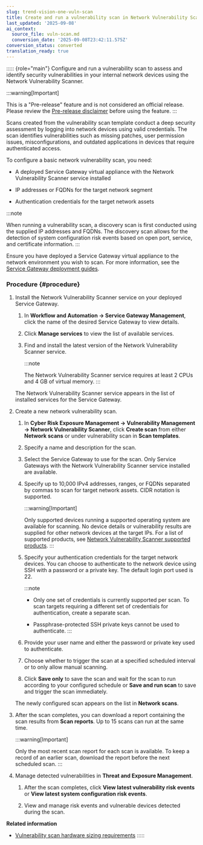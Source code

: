 ```yaml
---
slug: trend-vision-one-vuln-scan
title: Create and run a vulnerability scan in Network Vulnerability Scanner
last_updated: '2025-09-08'
ai_context:
  source_file: vuln-scan.md
  conversion_date: '2025-09-08T23:42:11.575Z'
conversion_status: converted
translation_ready: true
---
```


::::: {role="main"}
Configure and run a vulnerability scan to assess and identify security vulnerabilities in your internal network devices using the Network Vulnerability Scanner.

:::warning[Important]

This is a "Pre-release" feature and is not considered an official release. Please review the [Pre-release disclaimer](pre-release-disclaimer.mdx) before using the feature.
:::

Scans created from the vulnerability scan template conduct a deep security assessment by logging into network devices using valid credentials. The scan identifies vulnerabilities such as missing patches, user permission issues, misconfigurations, and outdated applications in devices that require authenticated access.

To configure a basic network vulnerability scan, you need:

- A deployed Service Gateway virtual appliance with the Network Vulnerability Scanner service installed

- IP addresses or FQDNs for the target network segment

- Authentication credentials for the target network assets

:::note

When running a vulnerability scan, a discovery scan is first conducted using the supplied IP addresses and FQDNs. The discovery scan allows for the detection of system configuration risk events based on open port, service, and certificate information.
:::

Ensure you have deployed a Service Gateway virtual appliance to the network environment you wish to scan. For more information, see the [Service Gateway deployment guides](deployment-guides.mdx).

### Procedure {#procedure}

1.  Install the Network Vulnerability Scanner service on your deployed Service Gateway.

    1.  In **Workflow and Automation → Service Gateway Management**, click the name of the desired Service Gateway to view details.

    2.  Click **Manage services** to view the list of available services.

    3.  Find and install the latest version of the Network Vulnerability Scanner service.

        :::note

        The Network Vulnerability Scanner service requires at least 2 CPUs and 4 GB of virtual memory.
        :::

    The Network Vulnerability Scanner service appears in the list of installed services for the Service Gateway.

2.  Create a new network vulnerability scan.

    1.  In **Cyber Risk Exposure Management → Vulnerability Management → Network Vulnerability Scanner**, click **Create scan** from either **Network scans** or under vulnerability scan in **Scan templates**.

    2.  Specify a name and description for the scan.

    3.  Select the Service Gateway to use for the scan. Only Service Gateways with the Network Vulnerability Scanner service installed are available.

    4.  Specify up to 10,000 IPv4 addresses, ranges, or FQDNs separated by commas to scan for target network assets. CIDR notation is supported.

        :::warning[Important]

        Only supported devices running a supported operating system are available for scanning. No device details or vulnerability results are supplied for other network devices at the target IPs. For a list of supported products, see [Network Vulnerability Scanner supported products](nvs-supported-products.mdx).
        :::

    5.  Specify your authentication credentials for the target network devices. You can choose to authenticate to the network device using SSH with a password or a private key. The default login port used is 22.

        :::note

        - Only one set of credentials is currently supported per scan. To scan targets requiring a different set of credentials for authentication, create a separate scan.

        - Passphrase-protected SSH private keys cannot be used to authenticate.
        :::

    6.  Provide your user name and either the password or private key used to authenticate.

    7.  Choose whether to trigger the scan at a specified scheduled interval or to only allow manual scanning.

    8.  Click **Save only** to save the scan and wait for the scan to run according to your configured schedule or **Save and run scan** to save and trigger the scan immediately.

    The newly configured scan appears on the list in **Network scans**.

3.  After the scan completes, you can download a report containing the scan results from **Scan reports**. Up to 15 scans can run at the same time.

    :::warning[Important]

    Only the most recent scan report for each scan is available. To keep a record of an earlier scan, download the report before the next scheduled scan.
    :::

4.  Manage detected vulnerabilities in **Threat and Exposure Management**.

    1.  After the scan completes, click **View latest vulnerability risk events** or **View latest system configuration risk events**.

    2.  View and manage risk events and vulnerable devices detected during the scan.

**Related information**

- [Vulnerability scan hardware sizing requirements](vuln-scan-hardware-sizing.md "View the minimum hardware requirements for running vulnerability scans in Network Vulnerability Scanner to ensure the best performance.")
:::::
